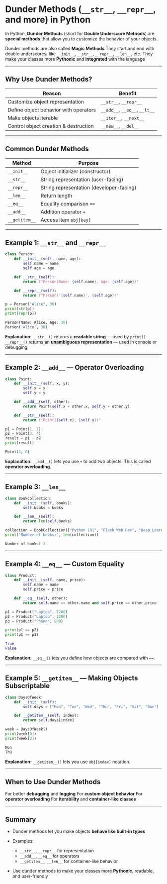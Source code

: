 # Dunder Methods (`__str__`, `__repr__`, and more) in Python

In Python, **Dunder Methods** (short for **Double Underscore Methods**) are **special methods** that allow you to customize the behavior of your objects.

Dunder methods are also called **Magic Methods**
They start and end with double underscores, like `__init__`, `__str__`, `__repr__`, `__len__`, etc.
They make your classes more **Pythonic** and **integrated** with the language

---

## Why Use Dunder Methods?

| Reason                                | Benefit                       |
| ------------------------------------- | ----------------------------- |
| Customize object representation       | `__str__`, `__repr__`         |
| Define object behavior with operators | `__add__`, `__eq__`, `__lt__` |
| Make objects iterable                 | `__iter__`, `__next__`        |
| Control object creation & destruction | `__new__`, `__del__`          |

---

## Common Dunder Methods

| Method        | Purpose                                  |
| ------------- | ---------------------------------------- |
| `__init__`    | Object initializer (constructor)         |
| `__str__`     | String representation (user-facing)      |
| `__repr__`    | String representation (developer-facing) |
| `__len__`     | Return length                            |
| `__eq__`      | Equality comparison `==`                 |
| `__add__`     | Addition operator `+`                    |
| `__getitem__` | Access item `obj[key]`                   |

---

## Example 1: `__str__` and `__repr__`

```python filename="example1_str_repr.py" {2, 3, 4, 5, 6, 7, 8, 9, 10, 11}
class Person:
    def __init__(self, name, age):
        self.name = name
        self.age = age

    def __str__(self):
        return f"Person(Name: {self.name}, Age: {self.age})"

    def __repr__(self):
        return f"Person('{self.name}', {self.age})"

p = Person("Alice", 30)
print(str(p))
print(repr(p))
```

```python filename="output.txt"
Person(Name: Alice, Age: 30)
Person('Alice', 30)
```

**Explanation:**
`__str__()` returns a **readable string** — used by `print()`
`__repr__()` returns an **unambiguous representation** — used in console or debugging

---

## Example 2: `__add__` — Operator Overloading

```python filename="example2_add.py" {2, 3, 4, 5, 6, 7, 8, 9, 10, 11}
class Point:
    def __init__(self, x, y):
        self.x = x
        self.y = y

    def __add__(self, other):
        return Point(self.x + other.x, self.y + other.y)

    def __str__(self):
        return f"Point({self.x}, {self.y})"

p1 = Point(1, 2)
p2 = Point(3, 4)
result = p1 + p2
print(result)
```

```python filename="output.txt"
Point(4, 6)
```

**Explanation:**
`__add__()` lets you use `+` to add two objects.
This is called **operator overloading**.

---

## Example 3: `__len__`

```python filename="example3_len.py" {2, 3, 4, 5, 6, 7, 8, 9, 10}
class BookCollection:
    def __init__(self, books):
        self.books = books

    def __len__(self):
        return len(self.books)

collection = BookCollection(["Python 101", "Flask Web Dev", "Deep Learning"])
print("Number of books:", len(collection))
```

```python filename="output.txt"
Number of books: 3
```

---

## Example 4: `__eq__` — Custom Equality

```python filename="example4_eq.py" {2, 3, 4, 5, 6, 7, 8, 9, 10, 11}
class Product:
    def __init__(self, name, price):
        self.name = name
        self.price = price

    def __eq__(self, other):
        return self.name == other.name and self.price == other.price

p1 = Product("Laptop", 1200)
p2 = Product("Laptop", 1200)
p3 = Product("Phone", 800)

print(p1 == p2)
print(p1 == p3)
```

```python filename="output.txt"
True
False
```

**Explanation:**
`__eq__()` lets you define how objects are compared with `==`.

---

## Example 5: `__getitem__` — Making Objects Subscriptable

```python filename="example5_getitem.py" {2, 3, 4, 5, 6, 7, 8, 9, 10, 11}
class DaysOfWeek:
    def __init__(self):
        self.days = ["Mon", "Tue", "Wed", "Thu", "Fri", "Sat", "Sun"]

    def __getitem__(self, index):
        return self.days[index]

week = DaysOfWeek()
print(week[0])
print(week[3])
```

```python filename="output.txt"
Mon
Thu
```

**Explanation:**
`__getitem__()` lets you use `obj[index]` notation.

---

## When to Use Dunder Methods

For better **debugging** and **logging**
For **custom object behavior**
For **operator overloading**
For **iterability** and **container-like classes**

---

## Summary

- Dunder methods let you make objects **behave like built-in types**
- Examples:

  - `__str__`, `__repr__` for representation
  - `__add__`, `__eq__` for operators
  - `__getitem__`, `__len__` for container-like behavior

- Use dunder methods to make your classes more **Pythonic**, readable, and user-friendly

